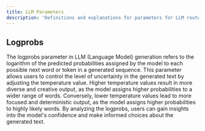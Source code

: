 ```yaml
---
title: LLM Parameters
description: 'Definitions and explanations for parameters for LLM router API'
---
```


## Logprobs

The logprobs parameter in LLM (Language Model) generation refers to the logarithm of the predicted probabilities assigned by the model to each possible next word or token in a generated sequence. This parameter allows users to control the level of uncertainty in the generated text by adjusting the temperature value. Higher temperature values result in more diverse and creative output, as the model assigns higher probabilities to a wider range of words. Conversely, lower temperature values lead to more focused and deterministic output, as the model assigns higher probabilities to highly likely words. By analyzing the logprobs, users can gain insights into the model's confidence and make informed choices about the generated text.